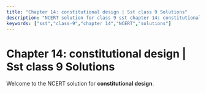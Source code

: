 ```yaml
---
title: "Chapter 14: constitutional design | Sst class 9 Solutions"
description: "NCERT solution for class 9 sst chapter 14: constitutional design."
keywords: ["sst","class-9","chapter 14","NCERT","solutions"]
---
```


# Chapter 14: constitutional design | Sst class 9 Solutions

Welcome to the NCERT solution for **constitutional design**.
